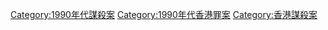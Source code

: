 [[Category:1990年代謀殺案|Category:1990年代謀殺案]]
[[Category:1990年代香港罪案|Category:1990年代香港罪案]]
[[Category:香港謀殺案|Category:香港謀殺案]]